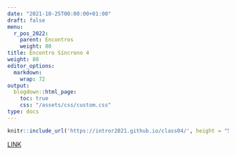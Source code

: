 ---
date: "2021-10-25T00:00:00+01:00"
draft: false
menu:
  r_pos_2022:
    parent: Encontros
    weight: 80
title: Encontro Síncrono 4
weight: 80
editor_options: 
  markdown: 
    wrap: 72
output: 
  blogdown::html_page:
    toc: true
    css: "/assets/css/custom.css"
type: docs
---


```{r echo=FALSE, message=FALSE, warning=FALSE}
knitr::include_url('https://intror2021.github.io/class04/', height = "500px")
```

[LINK](https://intror2021.github.io/class04/)

